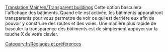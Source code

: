 [[Translation:Main/en/Transparent buildings]]
{{en/-}}
Cette option basculera l'affichage des bâtiments. Quand elle est activée, les bâtiments apparaîtront transparents pour vous permettre de voir ce qui est derrière eux afin de pouvoir y construire des routes et des voies. Une manière plus rapide de basculer la transparence des bâtiments est de simplement appuyer sur la touche X de votre clavier.
[[Category:fr/Réglages et préférences]]
{{fr/Amorce}}